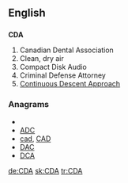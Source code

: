 {{also|CdA}}
==English==

==={{initialism}}===
{{wikipedia}}
'''CDA'''

# Canadian Dental Association
# Clean, dry air
# Compact Disk Audio
# Criminal Defense Attorney
# [[w:Continuous Descent Approach|Continuous Descent Approach]]

===Anagrams===
* {{alphagram|acd}}
* [[ADC#English|ADC]]
* [[cad#English|cad]], [[CAD#English|CAD]]
* [[DAC#English|DAC]]
* [[DCA#English|DCA]]


[[de:CDA]]
[[sk:CDA]]
[[tr:CDA]]